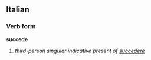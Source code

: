 ==Italian==
===Verb form===
'''succede'''

# ''third-person singular indicative present of [[succedere]]''